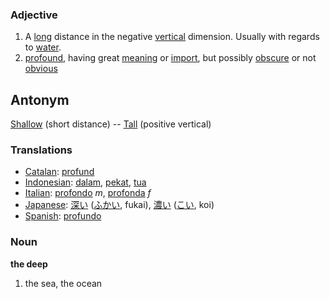 === Adjective ===
#A [[long]] distance in the negative [[vertical]] dimension.  Usually with regards to [[water]].
#[[profound]], having great [[meaning]] or [[import]], but possibly [[obscure]] or not [[obvious]]

== Antonym ==
[[Shallow]] (short distance) -- [[Tall]] (positive vertical)

=== Translations ===
*[[Catalan]]: [[profund]]
*[[Indonesian]]: [[dalam]], [[pekat]], [[tua]]
*[[Italian]]: [[profondo]] ''m'', [[profonda]] ''f''
*[[Japanese]]: [[深い]] ([[ふかい]], fukai), [[濃い]] ([[こい]], koi)
*[[Spanish]]: [[profundo]]

===Noun===
'''the deep'''
#the sea, the ocean